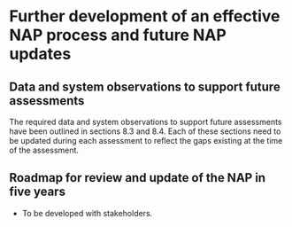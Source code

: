 # Further development of an effective NAP process and future NAP updates


##	Data and system observations to support future assessments

The required data and system observations to support future assessments have been outlined in sections 8.3 and 8.4. Each of these sections need to be updated during each assessment to reflect the gaps existing at the time of the assessment.

##	Roadmap for review and update of the NAP in five years

*	To be developed with stakeholders.
